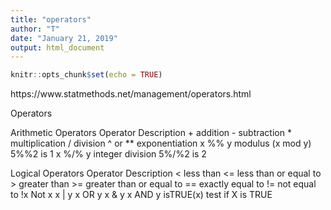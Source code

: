 ```yaml
---
title: "operators"
author: "T"
date: "January 21, 2019"
output: html_document
---
```


```r
knitr::opts_chunk$set(echo = TRUE)
```
https://www.statmethods.net/management/operators.html

Operators

Arithmetic Operators
Operator	Description
+	addition
-	subtraction
*	multiplication
/	division
^ or **	exponentiation
x %% y	modulus (x mod y) 5%%2 is 1
x %/% y	integer division 5%/%2 is 2


Logical Operators
Operator	Description
<	less than
<=	less than or equal to
>	greater than
>=	greater than or equal to
==	exactly equal to
!=	not equal to
!x	Not x
x | y	x OR y
x & y	x AND y
isTRUE(x)	test if X is TRUE
